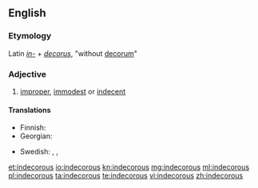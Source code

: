 ==English==
===Etymology===
Latin ''[[in-#Latin|in-]]'' + ''[[decorus]]'', "without [[decorum]]"
===Adjective===
{{en-adj}}

# [[improper]], [[immodest]] or [[indecent]]

====Translations====
{{trans-top|improper}}
* Finnish: {{t+|fi|sopimaton}}
* Georgian: {{t|ka|უდიერი|sc=Geor|tr=udieri}}
{{trans-mid}}
* Swedish: {{t+|sv|opassande}}, {{t+|sv|otillbörlig}}, {{t|sv|otillständig}}
{{trans-bottom}}

[[et:indecorous]]
[[io:indecorous]]
[[kn:indecorous]]
[[mg:indecorous]]
[[ml:indecorous]]
[[pl:indecorous]]
[[ta:indecorous]]
[[te:indecorous]]
[[vi:indecorous]]
[[zh:indecorous]]